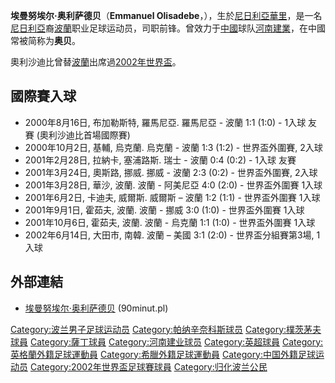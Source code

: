 {{noteta
|G1=uefa
|T=zh-hans:埃曼努埃尔·奥利萨德贝;zh-hk:伊曼紐·奧利沙迪比;zh-tw:埃曼努埃爾·奧利薩德貝;
|1=zh-hans:埃曼努埃尔·奥利萨德贝;zh-hk:伊曼紐·奧利沙迪比;zh-tw:埃曼努埃爾·奧利薩德貝;
|2=zh-hans:奥利萨德贝;zh-hk:奧利沙迪比;zh-tw:奧利薩德貝;
}}
{{Football player infobox
| playername = 埃曼努埃尔·奥利萨德贝<br>''Emmanuel Olisadebe''
| image = [[File:Emmanuel_Olisadebe.jpg|250px]]
| fullname = Emmanuel Olisadebe
| height = {{height|m=1.80}}
| dateofbirth = {{Birth date and age|1978|12|22|mf=y}}
| cityofbirth = [[瓦里|華里]]
| countryofbirth = [[尼日利亞|尼日利亞]]
| currentclub = [[自由球員|自由球員]]
| clubnumber = 
| position = 前鋒
| youthyears = 
| youthclubs = 
| years = 1995–1997<br/>1997–2000<br/>2001–2005<br/>2006<br/>2006–2007<br/>2007<br/>2008-2010<br/>2011-2012<br/>2012
| clubs = {{tsl|en|Jasper United||傑士伯聯}}<br/>[[華沙波蘭人足球俱樂部|華沙普隆尼亞]]<br/>[[彭拿典奈高斯|彭拿典奈高斯]]<br/>[[樸茨茅夫足球會|樸茨茅夫]]<br/>→ [[克桑西竞技俱乐部|薩丁]] (借用)<br/>[[APOP基尼拉斯足球會|APOP基尼拉斯]]<br/>[[河南建業|河南建業]]<br/>[[拜占斯足球俱乐部|拜占斯]]<br/>[[韦里亚足球俱乐部|韦里亚足球俱乐部]]
| caps(goals) = 40 (20)<br/>66 (20)<br/>73 (24)<br/>{{0}}2 {{0}}(0)<br/>{{0}}5 {{0}}(0)<br/>17 {{0}}(6)<br/>65 (24)<br/>{{0}}0 {{0}}(0)<br/>{{0}}9 {{0}}(1)
| nationalyears = 2000–2004
| nationalteam = [[波蘭國家足球隊|波蘭]]
| nationalcaps(goals) = 25 (11)
| pcupdate = 26-12-2012
| ntupdate = 26-12-2012
}}
'''埃曼努埃尔·奥利萨德贝'''（'''Emmanuel Olisadebe'''，{{bd|1978年|12月22日|catidx=Olisadebe, Emmanuel}}），生於[[尼日利亞|尼日利亞]][[瓦里|華里]]，是一名[[尼日利亞|尼日利亞]]裔[[波蘭|波蘭]]职业足球运动员，司职前锋。曾效力于[[中國|中國]]球队[[河南建業|河南建業]]，在中國常被简称为'''奥贝'''。

奧利沙迪比曾替[[波蘭國家足球隊|波蘭]]出席過[[2002年世界盃|2002年世界盃]]。

==國際賽入球==
*2000年8月16日, 布加勒斯特, 羅馬尼亞. 羅馬尼亞 - 波蘭 1:1 (1:0) - 1入球 友賽 (奧利沙迪比首場國際賽)
*2000年10月2日, 基輔, 烏克蘭. 烏克蘭 - 波蘭 1:3 (1:2) - 世界盃外圍賽, 2入球
*2001年2月28日, 拉納卡, 塞浦路斯. 瑞士 - 波蘭 0:4 (0:2) - 1入球 友賽
*2001年3月24日, 奧斯路, 挪威. 挪威 - 波蘭 2:3 (0:2) - 世界盃外圍賽, 2入球
*2001年3月28日, 華沙, 波蘭. 波蘭 - 阿美尼亞 4:0 (2:0) - 世界盃外圍賽 1入球
*2001年6月2日, 卡迪夫, 威爾斯. 威爾斯 – 波蘭 1:2 (1:1) - 世界盃外圍賽 1入球
*2001年9月1日, 霍茹夫, 波蘭. 波蘭 - 挪威 3:0 (1:0) - 世界盃外圍賽 1入球
*2001年10月6日, 霍茹夫, 波蘭. 波蘭 - 烏克蘭 1:1 (1:0) - 世界盃外圍賽 1入球
*2002年6月14日, 大田市, 南韓. 波蘭 – 美國 3:1 (2:0) - 世界盃分組賽第3場, 1入球

== 外部連結 ==
* {{pl}}[http://www.90minut.pl/kariera.php?id=1518 埃曼努埃尔·奥利萨德贝] {{Wayback|url=http://www.90minut.pl/kariera.php?id=1518 |date=20200922214608 }} (90minut.pl)

{{2009年河南建业名单}}
{{DEFAULTSORT:Olisadebe, Emmanuel}}
[[Category:波兰男子足球运动员|Category:波兰男子足球运动员]]
[[Category:帕纳辛奈科斯球员|Category:帕纳辛奈科斯球员]]
[[Category:樸茨茅夫球員|Category:樸茨茅夫球員]]
[[Category:薩丁球員|Category:薩丁球員]]
[[Category:河南建业球员|Category:河南建业球员]]
[[Category:英超球員|Category:英超球員]]
[[Category:英格蘭外籍足球運動員|Category:英格蘭外籍足球運動員]]
[[Category:希臘外籍足球運動員|Category:希臘外籍足球運動員]]
[[Category:中国外籍足球运动员|Category:中国外籍足球运动员]]
[[Category:2002年世界盃足球賽球員|Category:2002年世界盃足球賽球員]]
[[Category:归化波兰公民|Category:归化波兰公民]]